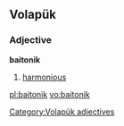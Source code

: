 ==Volapük==

===Adjective===
'''baitonik'''

# [[harmonious]]

[[Category:Volapük adjectives]]

[[pl:baitonik]]
[[vo:baitonik]]